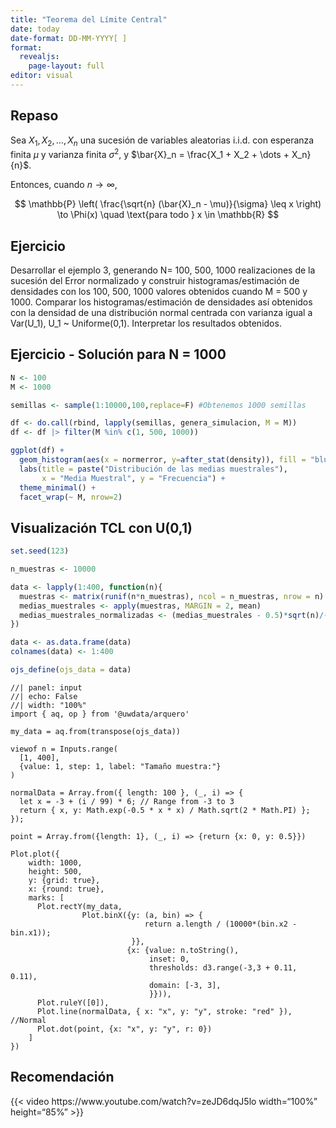 ```yaml
---
title: "Teorema del Límite Central"
date: today
date-format: DD-MM-YYYY[ ]
format: 
  revealjs:
    page-layout: full
editor: visual
---
```


## Repaso

Sea $X_1, X_2, \dots, X_n$ una sucesión de variables aleatorias i.i.d. con esperanza finita $\mu$ y varianza finita $\sigma^2$, y $\bar{X}_n = \frac{X_1 + X_2 + \dots + X_n}{n}$. 

Entonces, cuando $n \to \infty$,

$$
\mathbb{P} \left( \frac{\sqrt{n} (\bar{X}_n - \mu)}{\sigma} \leq x \right) \to \Phi(x) \quad \text{para todo } x \in \mathbb{R}
$$

## Ejercicio

Desarrollar el ejemplo 3, generando N= 100, 500, 1000 realizaciones de la sucesión del Error normalizado y construir histogramas/estimación de densidades con los 100, 500, 1000 valores obtenidos cuando M = 500 y 1000. Comparar los histogramas/estimación de densidades así obtenidos con la densidad de una distribución normal centrada con varianza igual a Var(U_1), U_1 \~ Uniforme(0,1). Interpretar los resultados obtenidos.

## Ejercicio - Solución para N = 1000

```r
N <- 100 
M <- 1000

semillas <- sample(1:10000,100,replace=F) #Obtenemos 1000 semillas

df <- do.call(rbind, lapply(semillas, genera_simulacion, M = M))
df <- df |> filter(M %in% c(1, 500, 1000))

ggplot(df) +
  geom_histogram(aes(x = normerror, y=after_stat(density)), fill = "blue") +
  labs(title = paste("Distribución de las medias muestrales"),
       x = "Media Muestral", y = "Frecuencia") +
  theme_minimal() +
  facet_wrap(~ M, nrow=2)
```

## Visualización TCL con U(0,1)

```r
set.seed(123)

n_muestras <- 10000

data <- lapply(1:400, function(n){
  muestras <- matrix(runif(n*n_muestras), ncol = n_muestras, nrow = n)
  medias_muestrales <- apply(muestras, MARGIN = 2, mean)
  medias_muestrales_normalizadas <- (medias_muestrales - 0.5)*sqrt(n)/(sqrt(1/12))
})

data <- as.data.frame(data)
colnames(data) <- 1:400

ojs_define(ojs_data = data)
```

```ojs
//| panel: input
//| echo: False
//| width: "100%"
import { aq, op } from '@uwdata/arquero'

my_data = aq.from(transpose(ojs_data))

viewof n = Inputs.range(
  [1, 400], 
  {value: 1, step: 1, label: "Tamaño muestra:"}
)

normalData = Array.from({ length: 100 }, (_, i) => {
  let x = -3 + (i / 99) * 6; // Range from -3 to 3
  return { x, y: Math.exp(-0.5 * x * x) / Math.sqrt(2 * Math.PI) };
});

point = Array.from({length: 1}, (_, i) => {return {x: 0, y: 0.5}})

Plot.plot({
    width: 1000,
    height: 500,
    y: {grid: true},
    x: {round: true},    
    marks: [
      Plot.rectY(my_data, 
                Plot.binX({y: (a, bin) => {
                              return a.length / (10000*(bin.x2 - bin.x1));
                           }}, 
                          {x: {value: n.toString(), 
                               inset: 0,
                               thresholds: d3.range(-3,3 + 0.11, 0.11),
                               domain: [-3, 3],
                               }})),
      Plot.ruleY([0]),
      Plot.line(normalData, { x: "x", y: "y", stroke: "red" }), //Normal
      Plot.dot(point, {x: "x", y: "y", r: 0})    
    ]
})
```

## Recomendación

{{< video https://www.youtube.com/watch?v=zeJD6dqJ5lo width="100%" height="85%" >}}
